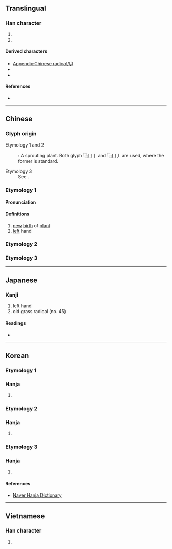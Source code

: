 {{also|𐌙|Ψ|Ѱ}}
{{character info}}
{{character info|⼬}}
{{character info|0xFA3C}}
{{character info|0x2F878}}

==Translingual==
{{stroke order|type=animate}}

===Han character===
{{Han char|rn=45|rad=屮|as=00|sn=3|four=22407|canj=UL|ids=⿻凵丨(GHTK),⿻凵丿(J)}}

# {{mul-kangxi radical-def}}
# {{mul-shuowen radical-def|11}}

====Derived characters====
* [[Appendix:Chinese radical/屮]]
* {{l|mul|[[艸]], [[芔]], [[茻]], [[出]], [[𠨲]], [[𠬢]], [[妛]], [[𧯛]], [[𡸓]], [[𡹍]], [[雟]], [[芻]], [[㪿]], [[𨕬]]}}
* {{l|mul|[[卉]], [[每]], [[毒]], [[熏]], [[省]], [[壴]], [[舍]], [[奏]], [[妻]], [[离]]}}

====References====
* {{Han ref|kx=0304.100|dkj=07826|dj=0603.040|hdz=21021.030|uh=5C6E|ud=23662|bh=C94B|bd=51531}}

----

==Chinese==
{{zh-forms}}

===Glyph origin===
{{Han etym}}
; Etymology 1 and 2
: {{liushu|p}}: A sprouting plant. Both glyph ⿻凵丨 and ⿻凵丿 are used, where the former is standard.
; Etymology 3
: See {{l|zh|𠂇}}.

===Etymology 1===

====Pronunciation====
{{zh-pron
|m=chè
|c=cit3
|h=pfs=chhe̍t
|mn=thiat
|w=
|mc=y
|oc=y
|ma=|ma2=
|cat=n
}}

====Definitions====
{{zh-hanzi}}

# [[new]] [[birth]] of [[plant]]
# [[left]] hand

===Etymology 2===
{{zh-see|艸|a}}

===Etymology 3===
{{Han-glyphref|⿻凵丿|&nbsp;only}}
{{zh-see|左|v}}

----

==Japanese==

===Kanji===
{{ja-kanji|grade=|rs=屮00}}

# left hand
# old grass radical (no. 45)

====Readings====
* {{ja-readings|on=[[さ]] (sa)|kun=[[ひだり]] (hidari), [[ひだりて]] (hidarite)}}

----

==Korean==

===Etymology 1===

===Hanja===
{{ko-hanja|왼손|좌}}

# {{hanja form of|좌|[[left]] [[hand]]}}

===Etymology 2===

===Hanja===
{{ko-hanja|싹나다|싹날|철}}

# {{hanja form of|철|to [[sprout]]}}

===Etymology 3===

===Hanja===
{{ko-hanja|풀|초}}

# {{hanja form of|초|old grass radical (no. 45)}}

====References====
* [http://hanja.naver.com/hanja?q=%E5%B1%AE Naver Hanja Dictionary]

----

==Vietnamese==

===Han character===
{{vi-readings|reading=triệt|rs=屮00}}

# {{rfdef|vi|sort=屮00}}

[[Category:CJKV radicals| ]]